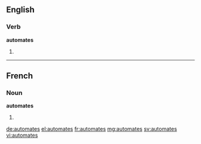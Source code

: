 ==English==

===Verb===
'''automates'''

# {{third-person singular of|automate}}

----

==French==

===Noun===
'''automates''' {{m}}

# {{plural of|automate|lang=fr}}

[[de:automates]]
[[el:automates]]
[[fr:automates]]
[[mg:automates]]
[[sv:automates]]
[[vi:automates]]